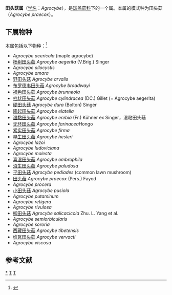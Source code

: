 {{Automatic Taxobox
| taxon = Agrocybe
| authority = Fayod., 1889
| image = Agrocybe praecox.jpg
| image_caption = Agrocybe praecox
| type species = 田头菇<br>''Agrocybe praecox''
| type species authority = (Pers.) Fayod
}}

'''田头菇属'''（[[学名|学名]]：''Agrocybe''），是[[球盖菇科|球盖菇科]]下的一个属。本属的模式种为田头菇（''Agrocybe praecox''）。

==下属物种==
本属包括以下物种：<ref>{{cite web |title=Agrocybe Fayod, 1889 |url=https://www.gbif.org/species/2527828 |website=GBIF}}</ref>
* ''Agrocybe acericola'' (maple agrocybe)
* [[杨树田头菇|杨树田头菇]] ''Agrocybe aegerita'' (V.Brig.) Singer
* ''Agrocybe allocystis''
* ''Agrocybe amara''
* [[野田头菇|野田头菇]] ''Agrocybe arvalis''
* [[布罗德韦田头菇|布罗德韦田头菇]] ''Agrocybe broadwayi''
* [[褐色田头菇|褐色田头菇]] ''Agrocybe brunneola''
* [[柱状田头菇|柱状田头菇]] ''Agrocybe cylindracea'' (DC.) Gillet (= Agrocybe aegerita) 
* [[硬田头菇|硬田头菇]] ''Agrocybe dura'' (Bolton) Singer 
* [[隆起田头菇|隆起田头菇]] ''Agrocybe elatella''
* [[湿黏田头菇|湿黏田头菇]] ''Agrocybe erebia'' (Fr.) Kühner ex Singer，湿粘田头菇
* [[无环田头菇|无环田头菇]] ''Agrocybe farinacea''Hongo 
* [[紧实田头菇|紧实田头菇]] ''Agrocybe firma''
* [[早生田头菇|早生田头菇]] ''Agrocybe hesleri''
* ''Agrocybe lazoi''
* ''Agrocybe ludoviciana''
* ''Agrocybe molesta''
* [[喜湿田头菇|喜湿田头菇]] ''Agrocybe ombrophila''
* [[沼生田头菇|沼生田头菇]] ''Agrocybe paludosa''
* [[平田头菇|平田头菇]] ''Agrocybe pediades'' (common lawn mushroom)
* [[田头菇|田头菇]] ''Agrocybe praecox'' (Pers.) Fayod
* ''Agrocybe procera''
* [[小田头菇|小田头菇]] ''Agrocybe pusiola''
* ''Agrocybe putaminum''
* ''Agrocybe retigera''
* ''Agrocybe rivulosa''
* [[柳田头菇|柳田头菇]] ''Agrocybe salicacicola'' Zhu. L. Yang et al. 
* ''Agrocybe semiorbicularis''
* ''Agrocybe sororia''
* [[西藏田头菇|西藏田头菇]] ''Agrocybe tibetensis''
* [[维瓦田头菇|维瓦田头菇]] ''Agrocybe vervacti''
* ''Agrocybe viscosa''

== 参考文献 ==
{{Reflist}}

{{taxonbar}}
[[Category:_田头菇属|*]]
[[Category:_球盖菇科|T]]
[[Category:_1889年描述的分类群|T]]
